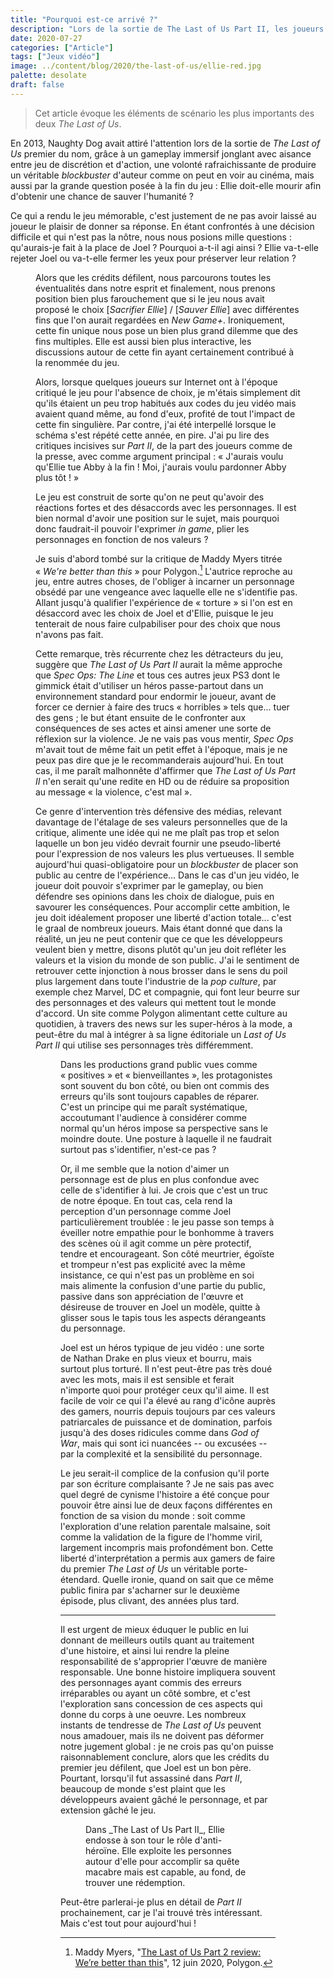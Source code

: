 ```yaml
---
title: "Pourquoi est-ce arrivé ?"
description: "Lors de la sortie de The Last of Us Part II, les joueurs autrefois fidèles se sont retournés contre l'équipe de développement dans une violente campagne de harcèlement. Ce comportement puise-t-il ses racines dans la philosophie du premier jeu ?"
date: 2020-07-27
categories: ["Article"]
tags: ["Jeux vidéo"]
image: ../content/blog/2020/the-last-of-us/ellie-red.jpg
palette: desolate
draft: false
---
```


> Cet article évoque les éléments de scénario les plus importants des deux _The Last of Us_.

En 2013, Naughty Dog avait attiré l'attention lors de la sortie de _The Last of Us_ premier du nom, grâce à un gameplay immersif jonglant avec aisance entre jeu de discrétion et d'action, une volonté rafraichissante de produire un véritable _blockbuster_ d'auteur comme on peut en voir au cinéma, mais aussi par la grande question posée à la fin du jeu : Ellie doit-elle mourir afin d'obtenir une chance de sauver l'humanité ?

Ce qui a rendu le jeu mémorable, c'est justement de ne pas avoir laissé au joueur le plaisir de donner sa réponse. En étant confrontés à une décision difficile et qui n'est pas la nôtre, nous nous posions mille questions : qu'aurais-je fait à la place de Joel ? Pourquoi a-t-il agi ainsi ? Ellie va-t-elle rejeter Joel ou va-t-elle fermer les yeux pour préserver leur relation ?


<Figure src={fin} />

Alors que les crédits défilent, nous parcourons toutes les éventualités dans notre esprit et finalement, nous prenons position bien plus farouchement que si le jeu nous avait proposé le choix [*Sacrifier Ellie*] / [*Sauver Ellie*] avec différentes fins que l'on aurait regardées en _New Game+_. Ironiquement, cette fin unique nous pose un bien plus grand dilemme que des fins multiples. Elle est aussi bien plus interactive, les discussions autour de cette fin ayant certainement contribué à la renommée du jeu.

Alors, lorsque quelques joueurs sur Internet ont à l'époque critiqué le jeu pour l'absence de choix, je m'étais simplement dit qu'ils étaient un peu trop habitués aux codes du jeu vidéo mais avaient quand même, au fond d'eux, profité de tout l'impact de cette fin singulière. Par contre, j'ai été interpellé lorsque le schéma s'est répété cette année, en pire. J'ai pu lire des critiques incisives sur _Part II_, de la part des joueurs comme de la presse, avec comme argument principal : « J'aurais voulu qu'Ellie tue Abby à la fin ! Moi, j'aurais voulu pardonner Abby plus tôt ! »

Le jeu est construit de sorte qu'on ne peut qu'avoir des réactions fortes et des désaccords avec les personnages. Il est bien normal d'avoir une position sur le sujet, mais pourquoi donc faudrait-il pouvoir l'exprimer _in game_, plier les personnages en fonction de nos valeurs ?

Je suis d'abord tombé sur la critique de Maddy Myers titrée « *We're better than this* » pour Polygon.[^Polygon] L'autrice reproche au jeu, entre autres choses, de l'obliger à incarner un personnage obsédé par une vengeance avec laquelle elle ne s'identifie pas. Allant jusqu'à qualifier l'expérience de « torture » si l'on est en désaccord avec les choix de Joel et d'Ellie, puisque le jeu tenterait de nous faire culpabiliser pour des choix que nous n'avons pas fait.

[^Polygon]: Maddy Myers, "[The Last of Us Part 2 review: We’re better than this](https://www.polygon.com/reviews/2020/6/12/21288535/the-last-of-us-part-2-review-ps4-naughty-dog-ellie-joel-violence)", 12 juin 2020, Polygon.

Cette remarque, très récurrente chez les détracteurs du jeu, suggère que _The Last of Us Part II_ aurait la même approche que _Spec Ops: The Line_ et tous ces autres jeux PS3 dont le gimmick était d'utiliser un héros passe-partout dans un environnement standard pour endormir le joueur, avant de forcer ce dernier à faire des trucs « horribles » tels que... tuer des gens ; le but étant ensuite de le confronter aux conséquences de ses actes et ainsi amener une sorte de réflexion sur la violence. Je ne vais pas vous mentir, _Spec Ops_ m'avait tout de même fait un petit effet à l'époque, mais je ne peux pas dire que je le recommanderais aujourd'hui. En tout cas, il me paraît malhonnête d'affirmer que _The Last of Us Part II_ n'en serait qu'une redite en HD ou de réduire sa proposition au message « la violence, c'est mal ».

Ce genre d'intervention très défensive des médias, relevant davantage de l'étalage de ses valeurs personnelles que de la critique, alimente une idée qui ne me plaît pas trop et selon laquelle un bon jeu vidéo devrait fournir une pseudo-liberté pour l'expression de nos valeurs les plus vertueuses. Il semble aujourd'hui quasi-obligatoire pour un _blockbuster_ de placer son public au centre de l'expérience... Dans le cas d'un jeu vidéo, le joueur doit pouvoir s'exprimer par le gameplay, ou bien défendre ses opinions dans les choix de dialogue, puis en savourer les conséquences. Pour accomplir cette ambition, le jeu doit idéalement proposer une liberté d'action totale... c'est le graal de nombreux joueurs. Mais étant donné que dans la réalité, un jeu ne peut contenir que ce que les développeurs veulent bien y mettre, disons plutôt qu'un jeu doit refléter les valeurs et la vision du monde de son public. J'ai le sentiment de retrouver cette injonction à nous brosser dans le sens du poil plus largement dans toute l'industrie de la _pop culture_, par exemple chez Marvel, DC et compagnie, qui font leur beurre sur des personnages et des valeurs qui mettent tout le monde d'accord. Un site comme Polygon alimentant cette culture au quotidien, à travers des news sur les super-héros à la mode, a peut-être du mal à intégrer à sa ligne éditoriale un _Last of Us Part II_ qui utilise ses personnages très différemment.


<Gallery wide>
	<Figure src={red} />
</Gallery>

Dans les productions grand public vues comme « positives » et « bienveillantes », les protagonistes sont souvent du bon côté, ou bien ont commis des erreurs qu'ils sont toujours capables de réparer. C'est un principe qui me paraît systématique, accoutumant l'audience à considérer comme normal qu'un héros impose sa perspective sans le moindre doute. Une posture à laquelle il ne faudrait surtout pas s'identifier, n'est-ce pas ?

Or, il me semble que la notion d'aimer un personnage est de plus en plus confondue avec celle de s'identifier à lui. Je crois que c'est un truc de notre époque. En tout cas, cela rend la perception d'un personnage comme Joel particulièrement troublée : le jeu passe son temps à éveiller notre empathie pour le bonhomme à travers des scènes où il agit comme un père protectif, tendre et encourageant. Son côté meurtrier, égoïste et trompeur n'est pas explicité avec la même insistance, ce qui n'est pas un problème en soi mais alimente la confusion d'une partie du public, passive dans son appréciation de l'œuvre et désireuse de trouver en Joel un modèle, quitte à glisser sous le tapis tous les aspects dérangeants du personnage.

Joel est un héros typique de jeu vidéo : une sorte de Nathan Drake en plus vieux et bourru, mais surtout plus torturé. Il n'est peut-être pas très doué avec les mots, mais il est sensible et ferait n'importe quoi pour protéger ceux qu'il aime. Il est facile de voir ce qui l'a élevé au rang d'icône auprès des gamers, nourris depuis toujours par ces valeurs patriarcales de puissance et de domination, parfois jusqu'à des doses ridicules comme dans _God of War_, mais qui sont ici nuancées -- ou excusées -- par la complexité et la sensibilité du personnage.

Le jeu serait-il complice de la confusion qu'il porte par son écriture complaisante ? Je ne sais pas avec quel degré de cynisme l'histoire a été conçue pour pouvoir être ainsi lue de deux façons différentes en fonction de sa vision du monde : soit comme l'exploration d'une relation parentale malsaine, soit comme la validation de la figure de l'homme viril, largement incompris mais profondément bon. Cette liberté d'interprétation a permis aux gamers de faire du premier _The Last of Us_ un véritable porte-étendard. Quelle ironie, quand on sait que ce même public finira par s'acharner sur le deuxième épisode, plus clivant, des années plus tard.

---

Il est urgent de mieux éduquer le public en lui donnant de meilleurs outils quant au traitement d'une histoire, et ainsi lui rendre la pleine responsabilité de s'approprier l'œuvre de manière responsable. Une bonne histoire impliquera souvent des personnages ayant commis des erreurs irréparables ou ayant un côté sombre, et c'est l'exploration sans concession de ces aspects qui donne du corps à une oeuvre. Les nombreux instants de tendresse de _The Last of Us_ peuvent nous amadouer, mais ils ne doivent pas déformer notre jugement global : je ne crois pas qu'on puisse raisonnablement conclure, alors que les crédits du premier jeu défilent, que Joel est un bon père. Pourtant, lorsqu'il fut assassiné dans _Part II_, beaucoup de monde s'est plaint que les développeurs avaient gâché le personnage, et par extension gâché le jeu.


<Figure src={ellie} alt="Portrait d'Ellie">
	Dans _The Last of Us Part II_, Ellie endosse à son tour le rôle d'anti-héroïne. Elle exploite les
	personnes autour d'elle pour accomplir sa quête macabre mais est capable, au fond, de trouver une
	rédemption.
</Figure>

Peut-être parlerai-je plus en détail de _Part II_ prochainement, car je l'ai trouvé très intéressant. Mais c'est tout pour aujourd'hui !
